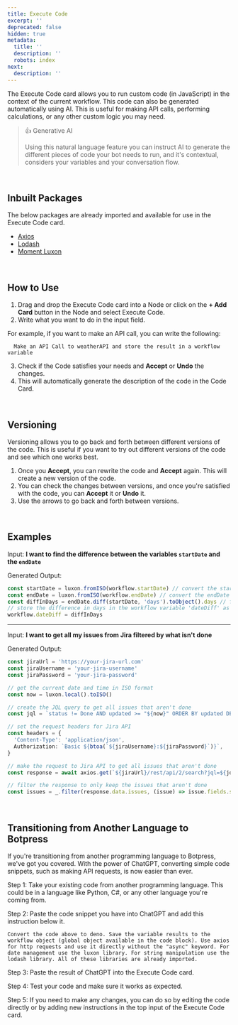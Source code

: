 ```yaml
---
title: Execute Code
excerpt: ''
deprecated: false
hidden: true
metadata:
  title: ''
  description: ''
  robots: index
next:
  description: ''
---
```

The Execute Code card allows you to run custom code (in JavaScript) in the context of the current workflow. This code can also be generated automatically using AI. This is useful for making API calls, performing calculations, or any other custom logic you may need.

> 👍 Generative AI
>
> Using this natural language feature you can instruct AI to generate the different pieces of code your bot needs to run, and it's contextual, considers your variables and your conversation flow.

<br />

## Inbuilt Packages

The below packages are already imported and available for use in the Execute Code card.

* [Axios](https://axios-http.com/docs/api_intro)
* [Lodash](https://lodash.com/docs/4.17.15)
* [Moment Luxon](https://moment.github.io/luxon/#/?id=luxon)

<br />

## How to Use

1. Drag and drop the Execute Code card into a Node or click on the **+ Add Card** button in the Node and select Execute Code.
2. Write what you want to do in the input field.

For example, if you want to make an API call, you can write the following:

```
  Make an API Call to weatherAPI and store the result in a workflow variable
```

3. Check if the Code satisfies your needs and **Accept** or **Undo** the changes.
4. This will automatically generate the description of the code in the Code Card.

<br />

## Versioning

Versioning allows you to go back and forth between different versions of the code. This is useful if you want to try out different versions of the code and see which one works best.

1. Once you **Accept**, you can rewrite the code and **Accept** again. This will create a new version of the code.
2. You can check the changes between versions, and once you're satisfied with the code, you can **Accept** it or **Undo** it.
3. Use the arrows to go back and forth between versions.

<br />

## Examples

Input: **I want to find the difference between the variables `startDate` and the `endDate`**

Generated Output:

```typescript
const startDate = luxon.fromISO(workflow.startDate) // convert the startDate string to a luxon DateTime object
const endDate = luxon.fromISO(workflow.endDate) // convert the endDate string to a luxon DateTime object
const diffInDays = endDate.diff(startDate, 'days').toObject().days // find the difference between the two dates in days
// store the difference in days in the workflow variable 'dateDiff' as requested
workflow.dateDiff = diffInDays
```

***

Input: **I want to get all my issues from Jira filtered by what isn't done**

Generated Output:

```typescript
const jiraUrl = 'https://your-jira-url.com'
const jiraUsername = 'your-jira-username'
const jiraPassword = 'your-jira-password'

// get the current date and time in ISO format
const now = luxon.local().toISO()

// create the JQL query to get all issues that aren't done
const jql = `status != Done AND updated >= "${now}" ORDER BY updated DESC`

// set the request headers for Jira API
const headers = {
  'Content-Type': 'application/json',
  Authorization: `Basic ${btoa(`${jiraUsername}:${jiraPassword}`)}`,
}

// make the request to Jira API to get all issues that aren't done
const response = await axios.get(`${jiraUrl}/rest/api/2/search?jql=${jql}`, { headers })

// filter the response to only keep the issues that aren't done
const issues = _.filter(response.data.issues, (issue) => issue.fields.status.name !== 'Done')
```

<br />

## Transitioning from Another Language to Botpress

If you're transitioning from another programming language to Botpress, we've got you covered. With the power of ChatGPT, converting simple code snippets, such as making API requests, is now easier than ever.

Step 1: Take your existing code from another programming language. This could be in a language like Python, C#, or any other language you're coming from.

Step 2: Paste the code snippet you have into ChatGPT and add this instruction below it.

```text
Convert the code above to deno. Save the variable results to the workflow object (global object available in the code block). Use axios for http requests and use it directly without the "async" keyword. For date management use the luxon library. For string manipulation use the lodash library. All of these libraries are already imported.
```

Step 3: Paste the result of ChatGPT into the Execute Code card.

Step 4: Test your code and make sure it works as expected.

Step 5: If you need to make any changes, you can do so by editing the code directly or by adding new instructions in the top input of the Execute Code card.

